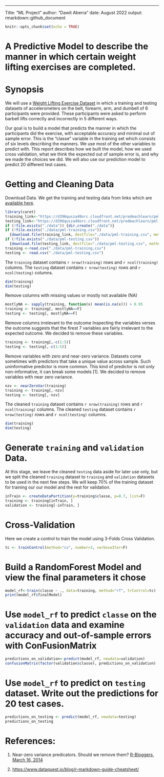 --- 
Title: "ML Project"
author: "Dawit Aberra"
date: August 2022
output: rmarkdown::github_document

```r
knitr::opts_chunk$set(echo = TRUE)
```



# A Predictive Model to describe the manner in which certain weight lifting exercises are completed.
# Synopsis
We will use a [Weight Lifting Exercise Dataset](http://groupware.les.inf.puc-rio.br/har) in which a training and testing datasets of accelerometers on the belt, forearm, arm, and dumbell of 6 participants were provided. These participants were asked to perform barbell lifts correctly and incorrectly in 5 different ways. 

Our goal is to build a model that predicts the manner in which the participants did the exercise, with acceptable accuracy and minimal out of sample error. This is the "classe" variable in the training set which consists of six levels describing the manners. We use most of the other variables to predict with. This report describes how we built the model, how we used cross validation, what we think the expected out of sample error is, and why we made the choices we did. We will also use our prediction model to predict 20 different test cases. 

# Getting and Cleaning Data
Download Data.
We get the training and testing data from links which are [available here](http://groupware.les.inf.puc-rio.br/har).

```r
library(caret)
training_link<-"https://d396qusza40orc.cloudfront.net/predmachlearn/pml-training.csv"
testing_link<-"https://d396qusza40orc.cloudfront.net/predmachlearn/pml-testing.csv"
if (!file.exists("./data")) {dir.create("./data")}
if (!file.exists("./data/pml-training.csv")) 
  {download.file(training_link, destfile="./data/pml-training.csv", method="curl")}
if (!file.exists("./data/pml-testing.csv")) 
  {download.file(testing_link, destfile="./data/pml-testing.csv", method="curl")}
training <-read.csv("./data/pml-training.csv")
testing <- read.csv("./data/pml-testing.csv")
```

The `training` dataset contains `r nrow(training)` rows and `r ncol(training)` columns. The `testing` dataset contains `r nrow(testing)` rows and `r ncol(testing)` columns.

```r
dim(training)
dim(testing)
```

Remove columns with missing values or mostly not available (NA)
```r
mostlyNA <- sapply(training, function(x) mean(is.na(x))) > 0.95
training <- training[, mostlyNA==F]
testing <- testing[, mostlyNA==F]
```

Remove columns irrelevant to the outcome
Inspecting the variables verses the outcome suggests that the firest 7 variables are fairly irrelevant to the expected outcome. We decided to remove these variables.

```r
training <- training[,-c(1:5)] 
testing <- testing[,-c(1:5)] 
```

Remove variables with zero and near-zero variance.
Datasets come sometimes with predictors that take a unique value across sample. Such uninformative predictor is more common. This kind of predictor is not only non-informative, it can break some models [1]. We decided to remove variables with near zero variance. 

```r
nzv <- nearZeroVar(training)
training <- training[,-nzv]
testing <- testing[,-nzv]
```
The cleaned `training` dataset contains `r nrow(training)` rows and `r ncol(training)` columns. The cleaned `testing` dataset contains `r nrow(testing)` rows and `r ncol(testing)` columns.

```r
dim(training)
dim(testing)
```


# Generate `training` and `validation` Data. 

At this stage, we leave the cleaned `testing` data aside for later use only, but we split the cleaned `training` dataset to `training` and `validation` datasets to be used in the next few steps. We will keep 70% of the training dataset for training our our model and the rest for validation. 

```r
inTrain <- createDataPartition(y=training$classe, p=0.7, list=F)
training <- training[inTrain, ]
validation <- training[-inTrain, ]
```




# Cross-Validation
Here we create a control to train the model using 3-Folds Cross Validation. 
```r
tc <- trainControl(method="cv", number=3, verboseIter=F)
```

# Build a RandomForest Model and view the final parameters it chose
```r
model_rf<-train(classe ~ ., data=training, method="rf", trControl=tc)
print(model_rf$finalModel)
```
# Use `model_rf` to predict `classe` on the `validation` data and examine accuracy and out-of-sample errors with ConFusionMatrix
```r
predictions_on_validation<-predict(model_rf, newdata=validation)
confusionMatrix(factor(validation$classe), predictions_on_validation)
```




# Use `model_rf` to predict on `testing` dataset. Write out the predictions for 20 test cases.
```r
predictions_on_testing <- predict(model_rf, newdata=testing)
predictions_on_testing
```

# References:
1. Near-zero variance predicators. Should we remove them? [R-Bloggers, March 16, 2014](https://www.r-bloggers.com/2014/03/near-zero-variance-predictors-should-we-remove-them/)

2. [https://www.dataquest.io/blog/r-markdown-guide-cheatsheet/](RMarkdown Help)